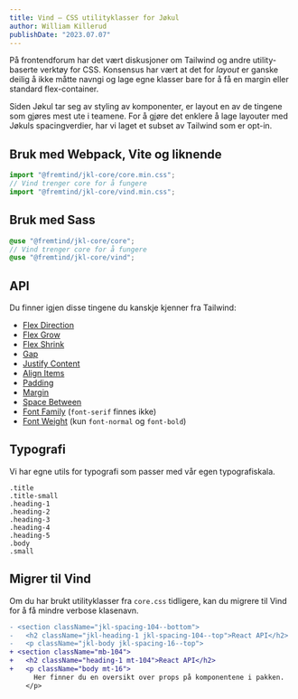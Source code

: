 ```yaml
---
title: Vind – CSS utilityklasser for Jøkul
author: William Killerud
publishDate: "2023.07.07"
---
```


På frontendforum har det vært diskusjoner om Tailwind og andre utility-baserte verktøy for CSS. Konsensus har vært at det for _layout_ er ganske deilig å ikke måtte navngi og lage egne klasser bare for å få en margin eller standard flex-container.

Siden Jøkul tar seg av styling av komponenter, er layout en av de tingene som gjøres mest ute i teamene. For å gjøre det enklere å lage layouter med Jøkuls spacingverdier, har vi laget et subset av Tailwind som er opt-in.

## Bruk med Webpack, Vite og liknende

```js
import "@fremtind/jkl-core/core.min.css";
// Vind trenger core for å fungere
import "@fremtind/jkl-core/vind.min.css";
```

## Bruk med Sass

```scss
@use "@fremtind/jkl-core/core";
// Vind trenger core for å fungere
@use "@fremtind/jkl-core/vind";
```

## API

Du finner igjen disse tingene du kanskje kjenner fra Tailwind:

-   [Flex Direction](https://tailwindcss.com/docs/flex-direction)
-   [Flex Grow](https://tailwindcss.com/docs/flex-grow)
-   [Flex Shrink](https://tailwindcss.com/docs/flex-shrink)
-   [Gap](https://tailwindcss.com/docs/gap)
-   [Justify Content](https://tailwindcss.com/docs/justify-content)
-   [Align Items](https://tailwindcss.com/docs/align-items)
-   [Padding](https://tailwindcss.com/docs/padding)
-   [Margin](https://tailwindcss.com/docs/margin)
-   [Space Between](https://tailwindcss.com/docs/space)
-   [Font Family](https://tailwindcss.com/docs/font-family) (`font-serif` finnes ikke)
-   [Font Weight](https://tailwindcss.com/docs/font-weight) (kun `font-normal` og `font-bold`)

## Typografi

Vi har egne utils for typografi som passer med vår egen typografiskala.

```
.title
.title-small
.heading-1
.heading-2
.heading-3
.heading-4
.heading-5
.body
.small
```

## Migrer til Vind

Om du har brukt utilityklasser fra `core.css` tidligere, kan du migrere til Vind for å få mindre verbose klasenavn.

```diff
- <section className="jkl-spacing-104--bottom">
-   <h2 className="jkl-heading-1 jkl-spacing-104--top">React API</h2>
-   <p className="jkl-body jkl-spacing-16--top">
+ <section className="mb-104">
+   <h2 className="heading-1 mt-104">React API</h2>
+   <p className="body mt-16">
      Her finner du en oversikt over props på komponentene i pakken.
    </p>
```
